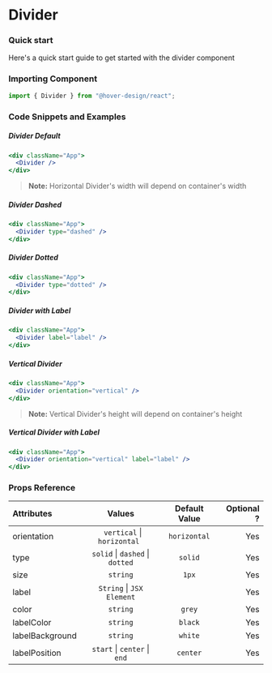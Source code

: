 # Divider

### Quick start

Here's a quick start guide to get started with the divider component

### Importing Component

```jsx
import { Divider } from "@hover-design/react";
```

### Code Snippets and Examples

##### Divider Default


```jsx
<div className="App">
  <Divider />
</div>
```

> **Note:** Horizontal Divider's width will depend on container's width

<Divider />

##### Divider Dashed

```jsx
<div className="App">
  <Divider type="dashed" />
</div>
```

<Divider type="dashed" />

##### Divider Dotted

```jsx
<div className="App">
  <Divider type="dotted" />
</div>
```

<Divider type="dotted" />

##### Divider with Label

```jsx
<div className="App">
  <Divider label="label" />
</div>
```

<div style={{ marginTop: "30px" }}>
  <Divider label="label" />
</div>

##### Vertical Divider

```jsx
<div className="App">
  <Divider orientation="vertical" />
</div>
```

> **Note:** Vertical Divider's height will depend on container's height

<div style={{ height: "100px", margin: "0 auto", width: "fit-content" }}>
  <Divider orientation="vertical" />
</div>

##### Vertical Divider with Label

```jsx
<div className="App">
  <Divider orientation="vertical" label="label" />
</div>
```

<div style={{ height: "100px", margin: "0 auto", width: "fit-content" }}>
  <Divider orientation="vertical" label="label" />
</div>

### Props Reference

| Attributes      |                 Values                  | Default Value | Optional ? |
| :-------------- | :-------------------------------------: | :-----------: | ---------: |
| orientation     |    ` vertical` &#124; `horizontal `     | `horizontal`  |        Yes |
| type            | `solid` &#124; `dashed` &#124; `dotted` |    `solid`    |        Yes |
| size            |                `string`                 |     `1px`     |        Yes |
| label           |      `String` &#124; `JSX Element`      |               |        Yes |
| color           |                `string`                 |    `grey`     |        Yes |
| labelColor      |                `string`                 |    `black`    |        Yes |
| labelBackground |                `string`                 |    `white`    |        Yes |
| labelPosition   |  `start` &#124; `center` &#124; `end`   |   `center`    |        Yes |
